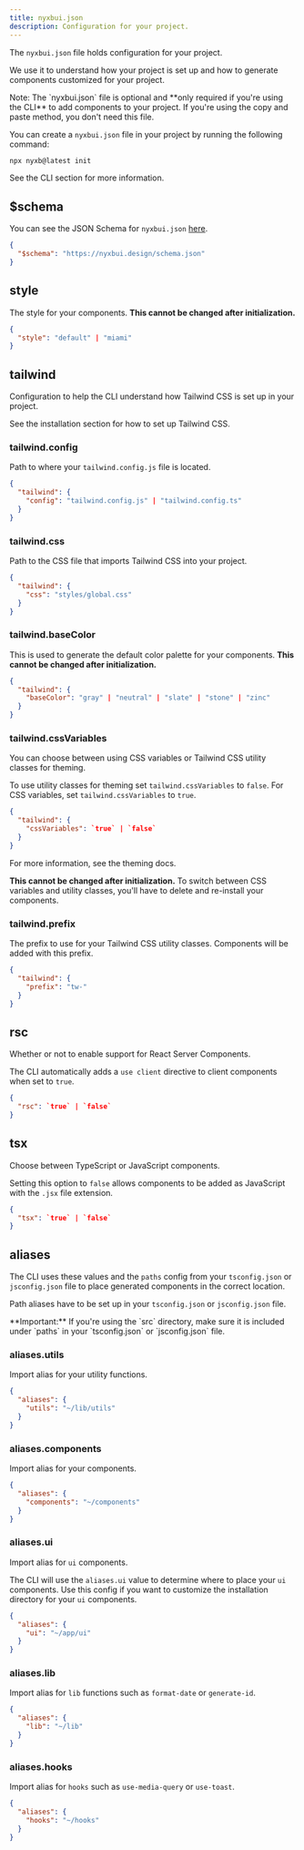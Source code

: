 ```yaml
---
title: nyxbui.json
description: Configuration for your project.
---
```


The `nyxbui.json` file holds configuration for your project.

We use it to understand how your project is set up and how to generate components customized for your project.

<Callout className="mt-6">
  Note: The `nyxbui.json` file is optional and **only required if you're
  using the CLI** to add components to your project. If you're using the copy
  and paste method, you don't need this file.
</Callout>

You can create a `nyxbui.json` file in your project by running the following command:

```bash
npx nyxb@latest init
```

See the <Link href="/docs/cli">CLI section</Link> for more information.

## $schema

You can see the JSON Schema for `nyxbui.json` [here](https://nyxbui.design/schema.json).

```json title="nyxbui.json"
{
  "$schema": "https://nyxbui.design/schema.json"
}
```

## style

The style for your components. **This cannot be changed after initialization.**

```json title="nyxbui.json"
{
  "style": "default" | "miami"
}
```

<ComponentPreview name="card-with-form" />

## tailwind

Configuration to help the CLI understand how Tailwind CSS is set up in your project.

See the <Link href="/docs/installation">installation section</Link> for how to set up Tailwind CSS.

### tailwind.config

Path to where your `tailwind.config.js` file is located.

```json title="components.json"
{
  "tailwind": {
    "config": "tailwind.config.js" | "tailwind.config.ts"
  }
}
```

### tailwind.css

Path to the CSS file that imports Tailwind CSS into your project.

```json title="components.json"
{
  "tailwind": {
    "css": "styles/global.css"
  }
}
```

### tailwind.baseColor

This is used to generate the default color palette for your components. **This cannot be changed after initialization.**

```json title="nyxbui.json"
{
  "tailwind": {
    "baseColor": "gray" | "neutral" | "slate" | "stone" | "zinc"
  }
}
```

### tailwind.cssVariables

You can choose between using CSS variables or Tailwind CSS utility classes for theming.

To use utility classes for theming set `tailwind.cssVariables` to `false`. For CSS variables, set `tailwind.cssVariables` to `true`.

```json title="nyxbui.json"
{
  "tailwind": {
    "cssVariables": `true` | `false`
  }
}
```

For more information, see the <Link href="/docs/theming">theming docs</Link>.

**This cannot be changed after initialization.** To switch between CSS variables and utility classes, you'll have to delete and re-install your components.

### tailwind.prefix

The prefix to use for your Tailwind CSS utility classes. Components will be added with this prefix.

```json title="nyxbui.json"
{
  "tailwind": {
    "prefix": "tw-"
  }
}
```

## rsc

Whether or not to enable support for React Server Components.

The CLI automatically adds a `use client` directive to client components when set to `true`.

```json title="nyxbui.json"
{
  "rsc": `true` | `false`
}
```

## tsx

Choose between TypeScript or JavaScript components.

Setting this option to `false` allows components to be added as JavaScript with the `.jsx` file extension.

```json title="nyxbui.json"
{
  "tsx": `true` | `false`
}
```

## aliases

The CLI uses these values and the `paths` config from your `tsconfig.json` or `jsconfig.json` file to place generated components in the correct location.

Path aliases have to be set up in your `tsconfig.json` or `jsconfig.json` file.

<Callout className="mt-6">
  **Important:** If you're using the `src` directory, make sure it is included
  under `paths` in your `tsconfig.json` or `jsconfig.json` file.
</Callout>

### aliases.utils

Import alias for your utility functions.

```json title="nyxbui.json"
{
  "aliases": {
    "utils": "~/lib/utils"
  }
}
```

### aliases.components

Import alias for your components.

```json title="nyxbui.json"
{
  "aliases": {
    "components": "~/components"
  }
}
```

### aliases.ui

Import alias for `ui` components.

The CLI will use the `aliases.ui` value to determine where to place your `ui` components. Use this config if you want to customize the installation directory for your `ui` components.

```json title="nyxbui.json"
{
  "aliases": {
    "ui": "~/app/ui"
  }
}
```

### aliases.lib

Import alias for `lib` functions such as `format-date` or `generate-id`.

```json title="nyxbui.json"
{
  "aliases": {
    "lib": "~/lib"
  }
}
```

### aliases.hooks

Import alias for `hooks` such as `use-media-query` or `use-toast`.

```json title="nyxbui.json"
{
  "aliases": {
    "hooks": "~/hooks"
  }
}
```
